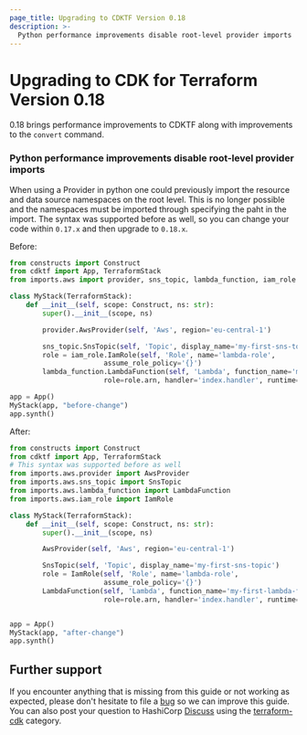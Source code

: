 ```yaml
---
page_title: Upgrading to CDKTF Version 0.18
description: >-
  Python performance improvements disable root-level provider imports
---
```


# Upgrading to CDK for Terraform Version 0.18

0.18 brings performance improvements to CDKTF along with improvements to the `convert` command.

### Python performance improvements disable root-level provider imports

When using a Provider in python one could previously import the resource and data source namespaces on the root level. This is no longer possible and the namespaces must be imported through specifying the paht in the import. The syntax was supported before as well, so you can change your code within `0.17.x` and then upgrade to `0.18.x`.

Before:

```python
from constructs import Construct
from cdktf import App, TerraformStack
from imports.aws import provider, sns_topic, lambda_function, iam_role

class MyStack(TerraformStack):
    def __init__(self, scope: Construct, ns: str):
        super().__init__(scope, ns)

        provider.AwsProvider(self, 'Aws', region='eu-central-1')

        sns_topic.SnsTopic(self, 'Topic', display_name='my-first-sns-topic')
        role = iam_role.IamRole(self, 'Role', name='lambda-role',
                       assume_role_policy='{}')
        lambda_function.LambdaFunction(self, 'Lambda', function_name='my-first-lambda-function',
                       role=role.arn, handler='index.handler', runtime='python3.6')

app = App()
MyStack(app, "before-change")
app.synth()
```

After:

```python
from constructs import Construct
from cdktf import App, TerraformStack
# This syntax was supported before as well
from imports.aws.provider import AwsProvider
from imports.aws.sns_topic import SnsTopic
from imports.aws.lambda_function import LambdaFunction
from imports.aws.iam_role import IamRole

class MyStack(TerraformStack):
    def __init__(self, scope: Construct, ns: str):
        super().__init__(scope, ns)

        AwsProvider(self, 'Aws', region='eu-central-1')

        SnsTopic(self, 'Topic', display_name='my-first-sns-topic')
        role = IamRole(self, 'Role', name='lambda-role',
                       assume_role_policy='{}')
        LambdaFunction(self, 'Lambda', function_name='my-first-lambda-function',
                       role=role.arn, handler='index.handler', runtime='python3.6')


app = App()
MyStack(app, "after-change")
app.synth()
```

## Further support

If you encounter anything that is missing from this guide or not working as expected, please don't hesitate to file a [bug](https://cdk.tf/bug) so we can improve this guide. You can also post your question to HashiCorp [Discuss](https://discuss.hashicorp.com/) using the [terraform-cdk](https://discuss.hashicorp.com/c/terraform-core/cdk-for-terraform/) category.
